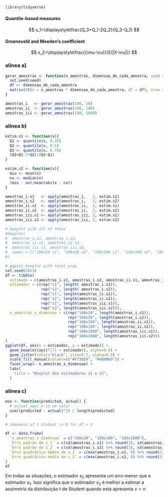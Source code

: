 
```r
library(tidyverse)
```


#### Quantile-based measures
$$
s_1=\displaystyle\frac{Q_3+Q_1-2Q_2}{Q_3-Q_1}
$$


#### Groeneveld and Meeden's coefficient
$$
s_2=\displaystyle\frac{(\mu-\nu)}{E(|X-\nu|)}
$$

### alínea a)

```r
gerar_amostras <- function(n_amostras, dimensao_de_cada_amostra, seed = 2023) {
  set.seed(seed)
  df <- dimensao_de_cada_amostra
  matrix(rt(n = n_amostras * dimensao_de_cada_amostra, df = df), nrow = dimensao_de_cada_amostra)
}

amostras_i   <- gerar_amostras(100, 20)
amostras_ii  <- gerar_amostras(100, 100)
amostras_iii <- gerar_amostras(100, 1000)
```

### alínea b)

```r
estim.s1 <- function(x){
  Q1 <- quantile(x, 0.25)
  Q2 <- quantile(x, 0.5)
  Q3 <- quantile(x, 0.75)
  (Q3+Q1-2*Q2)/(Q3-Q1)
}

estim.s2 <- function(x){
  miu <- mean(x)
  nu <- median(x)
  (miu - nu)/mean(abs(x - nu))
}

amostras_i.s1   <- apply(amostras_i,   2, estim.s1)
amostras_i.s2   <- apply(amostras_i,   2, estim.s2)
amostras_ii.s1  <- apply(amostras_ii,  2, estim.s1)
amostras_ii.s2  <- apply(amostras_ii,  2, estim.s2)
amostras_iii.s1 <- apply(amostras_iii, 2, estim.s1)
amostras_iii.s2 <- apply(amostras_iii, 2, estim.s2)

# boxplot with all of these
#boxplot(
#  amostras_i.s1, amostras_i.s2,
#  amostras_ii.s1, amostras_ii.s2,
#  amostras_iii.s1, amostras_iii.s2,
#  names = c("100x20 s1", "100x20 s2", "100x100 s1", "100x100 s2", "100x1000 s1", "100x1000 s2")
#)

```


```r
# ggplot boxplot with facet_wrap
set.seed(2023)
df <- tibble(
  estimado = c(amostras_i.s1, amostras_i.s2, amostras_ii.s1, amostras_ii.s2, amostras_iii.s1, amostras_iii.s2),
  estimador = c(rep("s1", length( amostras_i.s1)),
                rep("s2", length( amostras_i.s2)),
                rep("s1", length(amostras_ii.s1)),
                rep("s2", length(amostras_ii.s2)),
                rep("s1", length(amostras_iii.s1)),
                rep("s2", length(amostras_iii.s2))),
  n_amostras_x_dimensao = c(rep("100x20", length(amostras_i.s1)),
                            rep("100x20", length(amostras_i.s2)),
                            rep("100x100", length(amostras_ii.s1)),
                            rep("100x100", length(amostras_ii.s2)),
                            rep("100x1000", length(amostras_iii.s1)),
                            rep("100x1000", length(amostras_iii.s2)))
)
ggplot(df, aes(x = estimador, y = estimado)) +
  geom_boxplot(aes(fill = estimador), alpha=0.6) + 
  geom_jitter(color="black", size=0.7, alpha=0.9) +
  scale_fill_manual(values=c("#F73859", "#404B69")) +
  facet_wrap(~ n_amostras_x_dimensao) + 
  labs(
    title = "Boxplot dos estimadores s1 e s2",
  )
```


### alínea c)

```r
mse <- function(predicted, actual) {
  # actual aqui e so um valor
  sum((predicted - actual)^2) / length(predicted)
}

# skewness of t student is 0 for df > 3

df <- data.frame(
  `n_amostras x dimensao` = c("100x20", "100x100", "100x1000"),
  `Erro padrão de s_1` = c(sd(amostras_i.s1) %>% round(3), sd(amostras_ii.s1) %>% round(3), sd(amostras_iii.s1) %>% round(3)),
  `Erro padrão de s_2` = c(sd(amostras_i.s2) %>% round(3), sd(amostras_ii.s2) %>% round(3), sd(amostras_iii.s2) %>% round(3)),
  `Erro quadrático médio de s_1` = c(mse(amostras_i.s1, 0) %>% round(3), mse(amostras_ii.s1, 0) %>% round(3), mse(amostras_iii.s1, 0) %>% round(3)),
  `Erro quadrático médio de s_2` = c(mse(amostras_i.s2, 0) %>% round(3), mse(amostras_ii.s2, 0) %>% round(3), mse(amostras_iii.s2, 0) %>% round(3))
)
df
```

Em todas as situações, o estimador $s_2$ apresenta um erro menor que o estimador $s_1$. Isso significa que o estimador $s_2$ é melhor a estimar a assimetria da distribuição t de Student quando esta apresenta $\nu = n$
